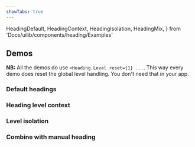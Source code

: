 ```yaml
---
showTabs: true
---
```


  HeadingDefault,
  HeadingContext,
  HeadingIsolation,
  HeadingMix,
} from 'Docs/uilib/components/heading/Examples'

## Demos

**NB:** All the demos do use `<Heading.Level reset={1} ...`. This way every demo does reset the global level handling. You don't need that in your app.

### Default headings

<HeadingDefault />

### Heading level context

<HeadingContext />

### Level isolation

<HeadingIsolation />

### Combine with manual heading

<HeadingMix />
